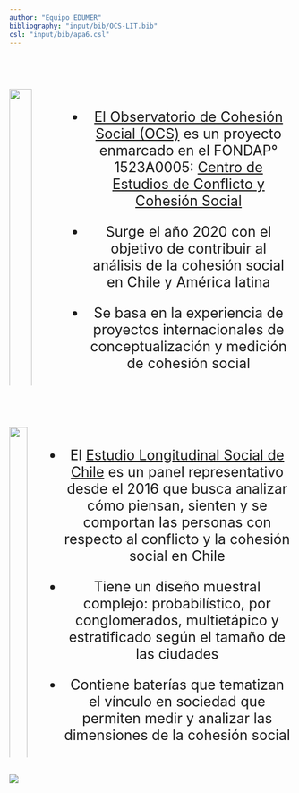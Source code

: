 ```yaml
---
author: "Equipo EDUMER"
bibliography: "input/bib/OCS-LIT.bib"
csl: "input/bib/apa6.csl"
---
```


##


::::: columns
::: {.column width="35%"}


<br>


![](images/LOGO-OCS.png){width="100%" fig-align="right"}
:::


:::{.column width="10%"}


:::


::: {.column width="55%" style="font-size: 25px; text-align: center; margin: 0 auto;"}


<br>


-   [El Observatorio de Cohesión Social (OCS)](https://ocs-coes.com/){target="_blank"} es un proyecto enmarcado en el FONDAP° 1523A0005: [Centro de Estudios de Conflicto y Cohesión Social](https://coes.cl/){target="_blank"}


-   Surge el año 2020 con el objetivo de contribuir al análisis de la cohesión social en Chile y América latina


-  Se basa en la experiencia de proyectos internacionales de conceptualización y medición de cohesión social


:::
:::::


##


::::: columns
::: {.column width="35%"}


<br>


![](images/elsoc.png){width="100%" fig-align="right"}
:::


::: {.column width="55%" style="font-size: 25px; text-align: center; margin: 0 auto;"}


<br>


-  El [Estudio Longitudinal Social de Chile](https://coes.cl/elsoc/){target="_blank"} es un panel representativo desde el 2016 que busca analizar cómo piensan, sienten y se comportan las personas con respecto al conflicto y la cohesión social en Chile


-  Tiene un diseño muestral complejo: probabilístico, por conglomerados, multietápico y estratificado según el tamaño de las ciudades


-  Contiene baterías que tematizan el vínculo en sociedad que permiten medir y analizar las dimensiones de la cohesión social


:::
:::::




##


![](images/propuesta-nueva.png)

